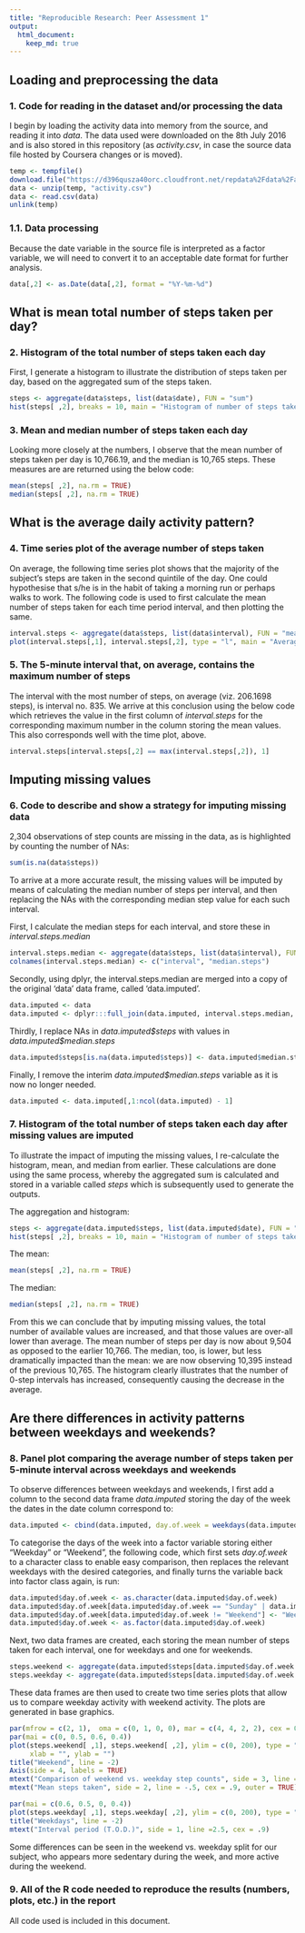 ```yaml
---
title: "Reproducible Research: Peer Assessment 1"
output: 
  html_document:
    keep_md: true
---
```



## Loading and preprocessing the data
### 1. Code for reading in the dataset and/or processing the data

I begin by loading the activity data into memory from the source, and reading it into _data_.  The data used were downloaded on the 8th July 2016 and is also stored in this repository (as _activity.csv_, in case the source data file hosted by Coursera changes or is moved).

```r
temp <- tempfile()
download.file("https://d396qusza40orc.cloudfront.net/repdata%2Fdata%2Factivity.zip", temp, mode = "wb")
data <- unzip(temp, "activity.csv")
data <- read.csv(data)
unlink(temp)
```

### 1.1. Data processing
Because the date variable in the source file is interpreted as a factor variable, we will need to convert it to an acceptable date format for further analysis.

```r
data[,2] <- as.Date(data[,2], format = "%Y-%m-%d")
```

## What is mean total number of steps taken per day?
### 2. Histogram of the total number of steps taken each day

First, I generate a histogram to illustrate the distribution of steps taken per day, based on the aggregated sum of the steps taken.
```r
steps <- aggregate(data$steps, list(data$date), FUN = "sum")
hist(steps[ ,2], breaks = 10, main = "Histogram of number of steps taken per day", xlab = "Number of steps", ylab = "Number of days")
```

### 3. Mean and median number of steps taken each day

Looking more closely at the numbers, I observe that the mean number of steps taken per day is 10,766.19, and the median is 10,765 steps.  These measures are are returned using the below code:
```r
mean(steps[ ,2], na.rm = TRUE)
median(steps[ ,2], na.rm = TRUE)
```

## What is the average daily activity pattern?
### 4. Time series plot of the average number of steps taken

On average, the following time series plot shows that the majority of the subject's steps are taken in the second quintile of the day.  One could hypothesise that s/he is in the habit of taking a morning run or perhaps walks to work.  The following code is used to first calculate the mean number of steps taken for each time period interval, and then plotting the same.

```r
interval.steps <- aggregate(data$steps, list(data$interval), FUN = "mean", na.rm = TRUE)
plot(interval.steps[,1], interval.steps[,2], type = "l", main = "Average steps taken by interval", xlab = "Interval (time of day)", ylab = "Number of steps taken")
```

### 5. The 5-minute interval that, on average, contains the maximum number of steps

The interval with the most number of steps, on average (viz. 206.1698 steps), is interval no. 835.  We arrive at this conclusion using the below code which retrieves the value in the first column of _interval.steps_ for the corresponding maximum number in the column storing the mean values.  This also corresponds well with the time plot, above.
```r
interval.steps[interval.steps[,2] == max(interval.steps[,2]), 1]
```


## Imputing missing values
### 6. Code to describe and show a strategy for imputing missing data

2,304 observations of step counts are missing in the data, as is highlighted by counting the number of NAs:
```r
sum(is.na(data$steps))
```

To arrive at a more accurate result, the missing values will be imputed by means of calculating the median number of steps per interval, and then replacing the NAs with the corresponding median step value for each such interval.

First, I calculate the median steps for each interval, and store these in _interval.steps.median_
```r
interval.steps.median <- aggregate(data$steps, list(data$interval), FUN = "median", na.rm = TRUE)
colnames(interval.steps.median) <- c("interval", "median.steps")
```

Secondly, using dplyr, the interval.steps.median are merged into a copy of the original 'data' data frame, called 'data.imputed'.
```r
data.imputed <- data
data.imputed <- dplyr:::full_join(data.imputed, interval.steps.median, by = "interval")
```

Thirdly, I replace NAs in _data.imputed\$steps_ with values in _data.imputed\$median.steps_
```r
data.imputed$steps[is.na(data.imputed$steps)] <- data.imputed$median.steps[is.na(data.imputed$steps)]
```

Finally, I remove the interim _data.imputed\$median.steps_ variable as it is now no longer needed.
```r
data.imputed <- data.imputed[,1:ncol(data.imputed) - 1]
```

### 7. Histogram of the total number of steps taken each day after missing values are imputed

To illustrate the impact of imputing the missing values, I re-calculate the histogram, mean, and median from earlier.  These calculations are done using the same process, whereby the aggregated sum is calculated and stored in a variable called _steps_ which is subsequently used to generate the outputs.

The aggregation and histogram:
```r
steps <- aggregate(data.imputed$steps, list(data.imputed$date), FUN = "sum")
hist(steps[ ,2], breaks = 10, main = "Histogram of number of steps taken per day", xlab = "Number of steps", ylab = "Number of days")
```

The mean:
```r
mean(steps[ ,2], na.rm = TRUE)
```

The median:
```r
median(steps[ ,2], na.rm = TRUE)
```

From this we can conclude that by imputing missing values, the total number of available values are increased, and that those values are over-all lower than average.  The mean number of steps per day is now about 9,504 as opposed to the earlier 10,766.  The median, too, is lower, but less dramatically impacted than the mean: we are now observing 10,395 instead of the previous 10,765.  The histogram clearly illustrates that the number of 0-step intervals has increased, consequently causing the decrease in the average.

## Are there differences in activity patterns between weekdays and weekends?
### 8. Panel plot comparing the average number of steps taken per 5-minute interval across weekdays and weekends

To observe differences between weekdays and weekends, I first add a column to the second data frame _data.imputed_ storing the day of the week the dates in the date column correspond to:
```r
data.imputed <- cbind(data.imputed, day.of.week = weekdays(data.imputed$date))
```

To categorise the days of the week into a factor variable storing either "Weekday" or "Weekend", the following code, which first sets _day.of.week_ to a character class to enable easy comparison, then replaces the relevant weekdays with the desired categories, and finally turns the variable back into factor class again, is run:

```r
data.imputed$day.of.week <- as.character(data.imputed$day.of.week)
data.imputed$day.of.week[data.imputed$day.of.week == "Sunday" | data.imputed$day.of.week == "Saturday"] <- "Weekend"
data.imputed$day.of.week[data.imputed$day.of.week != "Weekend"] <- "Weekday"
data.imputed$day.of.week <- as.factor(data.imputed$day.of.week)
```

Next, two data frames are created, each storing the mean number of steps taken for each interval, one for weekdays and one for weekends.

```r
steps.weekend <- aggregate(data.imputed$steps[data.imputed$day.of.week == "Weekend"], list(data.imputed$interval[data.imputed$day.of.week == "Weekend"]), FUN = "mean")
steps.weekday <- aggregate(data.imputed$steps[data.imputed$day.of.week == "Weekday"], list(data.imputed$interval[data.imputed$day.of.week == "Weekday"]), FUN = "mean")
```

These data frames are then used to create two time series plots that allow us to compare weekday activity with weekend activity.  The plots are generated in base graphics.
```r
par(mfrow = c(2, 1),  oma = c(0, 1, 0, 0), mar = c(4, 4, 2, 2), cex = 0.8)
par(mai = c(0, 0.5, 0.6, 0.4))
plot(steps.weekend[ ,1], steps.weekend[ ,2], ylim = c(0, 200), type = "l", axes = FALSE, frame.plot = TRUE,
     xlab = "", ylab = "")
title("Weekend", line = -2)
Axis(side = 4, labels = TRUE)
mtext("Comparison of weekend vs. weekday step counts", side = 3, line = 1.5, cex = 1.1)
mtext("Mean steps taken", side = 2, line = -.5, cex = .9, outer = TRUE)

par(mai = c(0.6, 0.5, 0, 0.4))
plot(steps.weekday[ ,1], steps.weekday[ ,2], ylim = c(0, 200), type = "l", xlab = "", ylab = "")
title("Weekdays", line = -2)
mtext("Interval period (T.O.D.)", side = 1, line =2.5, cex = .9)
```

Some differences can be seen in the weekend vs. weekday split for our subject, who appears more sedentary during the week, and more active during the weekend.

### 9. All of the R code needed to reproduce the results (numbers, plots, etc.) in the report
All code used is included in this document.